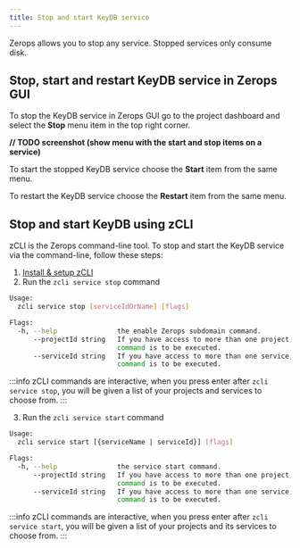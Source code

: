 ```yaml
---
title: Stop and start KeyDB service
---
```


Zerops allows you to stop any service. Stopped services only consume disk.

## Stop, start and restart KeyDB service in Zerops GUI
To stop the KeyDB service in Zerops GUI go to the project dashboard and select the **Stop** menu item in the top right corner.

**// TODO screenshot (show menu with the start and stop items on a service)**

To start the stopped KeyDB service choose the **Start** item from the same menu.

To restart the KeyDB service choose the **Restart** item from the same menu.

## Stop and start KeyDB using zCLI
zCLI is the Zerops command-line tool. To stop and start the KeyDB service via the command-line, follow these steps:
1. [Install & setup zCLI](/references/cli)
2. Run the `zcli service stop` command  

```sh
Usage:
  zcli service stop [serviceIdOrName] [flags]

Flags:
  -h, --help               the enable Zerops subdomain command.
      --projectId string   If you have access to more than one project, you must specify the project ID for which the
                           command is to be executed.
      --serviceId string   If you have access to more than one service, you must specify the service ID for which the
                           command is to be executed.
```

:::info
zCLI commands are interactive, when you press enter after `zcli service stop`, you will be given a list of your projects and services to choose from.
:::

3. Run the `zcli service start` command  
```sh
Usage:
  zcli service start [{serviceName | serviceId}] [flags]

Flags:
  -h, --help               the service start command.
      --projectId string   If you have access to more than one project, you must specify the project ID for which the
                           command is to be executed.
      --serviceId string   If you have access to more than one service, you must specify the service ID for which the
                           command is to be executed.
```
:::info
zCLI commands are interactive, when you press enter after `zcli service start`, you will be given a list of your projects and its services to choose from.
:::
